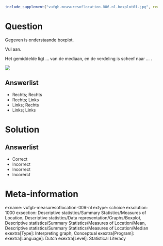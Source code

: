 ```{r, echo = FALSE, results = "hide"}
include_supplement("vufgb-measuresoflocation-006-nl-boxplot01.jpg", recursive = TRUE)
```

Question
========

Gegeven is onderstaande boxplot.

Vul aan.

Het gemiddelde ligt ... van de mediaan, en de verdeling is scheef naar ... .

![](vufgb-measuresoflocation-006-nl-boxplot01.jpg)
  
Answerlist
----------
* Rechts; Rechts
* Rechts; Links
* Links; Rechts
* Links; Links

Solution
========

Answerlist
----------
* Correct
* Incorrect
* Incorrect
* Incorerct

Meta-information
================
exname: vufgb-measuresoflocation-006-nl
extype: schoice
exsolution: 1000
exsection: Descriptive statistics/Summary Statistics/Measures of Location, Descriptive statistics/Data representation/Graphs/Boxplot, Descriptive statistics/Summary Statistics/Measures of Location/Mean, Descriptive statistics/Summary Statistics/Measures of Location/Median
exextra[Type]: Interpreting graph, Conceptual
exextra[Program]: 
exextra[Language]: Dutch
exextra[Level]: Statistical Literacy